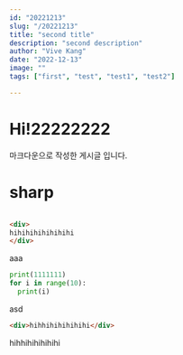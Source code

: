 ```yaml
---
id: "20221213"
slug: "/20221213"
title: "second title"
description: "second description"
author: "Vive Kang"
date: "2022-12-13"
image: ""
tags: ["first", "test", "test1", "test2"]

---
```

    
# Hi!22222222
    
마크다운으로 작성한 게시글 입니다.

# sharp
```html

<div>
hihihihihihihihi
</div>
```
aaa
```python
print(1111111)
for i in range(10):
  print(i)
```




asd

```html
<div>hihhihihihihihi</div>
```


hihhihihihihihi